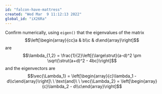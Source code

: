 ```yaml
---
id: "falcon-have-mattress"
created: "Wed Mar  9 11:12:13 2022"
global_id: "iX26Ra"
---
```



::: {.underconstruction}
Confirm numerically, using `eigen()` that the eigenvalues of the matrix $$\left[\begin{array}{cc}a & b\\c & d\end{array}\right]$$ are
$$\lambda_{1,2} = \frac{1}{2}\left[{\large\strut}(a-d)^2 \pm \sqrt{\strut(a+d)^2 - 4bc}\right]$$ and the eigenvectors are
$$\vec{\Lambda_1} = \left[\begin{array}{c}\lambda_1 - d\\c\end{array}\right]\ \ \text{and}\ \ \vec{\Lambda_2} = \left[\begin{array}{c}\lambda_2 - d\\c\end{array}\right]$$
:::


